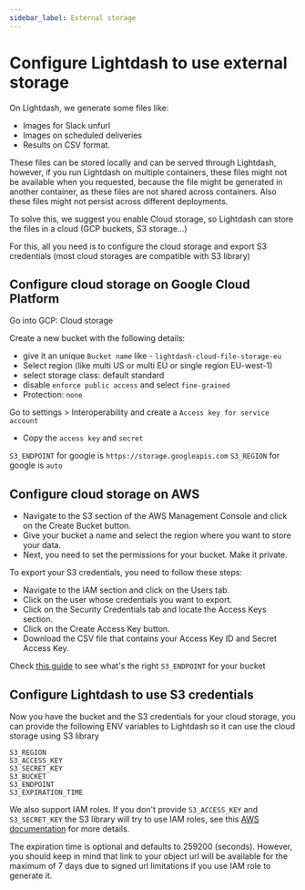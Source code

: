 ```yaml
---
sidebar_label: External storage 
---
```


# Configure Lightdash to use external storage

On Lightdash, we generate some files like:

- Images for Slack unfurl
- Images on scheduled deliveries
- Results on CSV format.

These files can be stored locally and can be served through Lightdash,
however, if you run Lightdash on multiple containers, these files might not be available when you requested,
because the file might be generated in another container, as these files are not shared across containers.
Also these files might not persist across different deployments.

To solve this, we suggest you enable Cloud storage, so Lightdash can store the files in a cloud (GCP buckets, S3 storage...)

For this, all you need is to configure the cloud storage and export S3 credentials (most cloud storages are compatible with S3 library)

## Configure cloud storage on Google Cloud Platform


Go into GCP: Cloud storage

Create a new bucket with the following details:
- give it an unique `Bucket name` like - `lightdash-cloud-file-storage-eu`
- Select region (like multi US or multi EU or single region EU-west-1)
- select storage class: default standard
- disable `enforce public access` and select `fine-grained`
- Protection: `none`

Go to settings > Interoperability and create a `Access key for service account`

- Copy the `access key` and `secret`

`S3_ENDPOINT` for google is `https://storage.googleapis.com`
`S3_REGION` for google is `auto`

## Configure cloud storage on AWS

- Navigate to the S3 section of the AWS Management Console and click on the Create Bucket button.
- Give your bucket a name and select the region where you want to store your data.
- Next, you need to set the permissions for your bucket. Make it  private.

To export your S3 credentials, you need to follow these steps:

- Navigate to the IAM section and click on the Users tab.
- Click on the user whose credentials you want to export.
- Click on the Security Credentials tab and locate the Access Keys section.
- Click on the Create Access Key button.
- Download the CSV file that contains your Access Key ID and Secret Access Key.

Check [this guide](https://docs.aws.amazon.com/general/latest/gr/s3.html) to see what's the right `S3_ENDPOINT` for your bucket

## Configure Lightdash to use S3 credentials

Now you have the bucket and the S3 credentials for your cloud storage,
you can provide the following ENV variables to Lightdash so it can use the cloud storage using S3 library

```
S3_REGION
S3_ACCESS_KEY
S3_SECRET_KEY 
S3_BUCKET
S3_ENDPOINT
S3_EXPIRATION_TIME
```

We also support IAM roles. If you don't provide `S3_ACCESS_KEY` and `S3_SECRET_KEY` the S3 library will try to use IAM roles,
see this [AWS documentation](https://docs.aws.amazon.com/sdk-for-javascript/v2/developer-guide/setting-credentials-node.html) for more details.

The expiration time is optional and defaults to 259200 (seconds). However, you should keep in mind that link to your object url will be available for the maximum of 7 days due to signed url limitations if you use IAM role to generate it.
